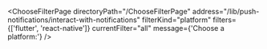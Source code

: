

<ChooseFilterPage
  directoryPath="/ChooseFilterPage"
  address="/lib/push-notifications/interact-with-notifications"
  filterKind="platform"
  filters={['flutter', 'react-native']}
  currentFilter="all"
  message={'Choose a platform:'}
/>
